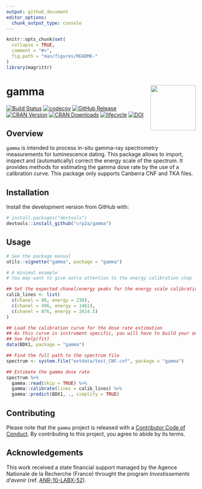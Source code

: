 ```yaml
---
output: github_document
editor_options: 
  chunk_output_type: console
---
```


<!-- README.md is generated from README.Rmd. Please edit that file -->

```r
knitr::opts_chunk$set(
  collapse = TRUE,
  comment = "#>",
  fig.path = "man/figures/README-"
)
library(magrittr)
```
# gamma <img width=120px src="man/figures/logo.png" align="right" />

[![Build Status](https://travis-ci.org/crp2a/gamma.svg?branch=master)](https://travis-ci.org/crp2a/gamma)
[![codecov](https://codecov.io/gh/crp2a/gamma/branch/master/graph/badge.svg)](https://codecov.io/gh/crp2a/gamma)
[![GitHub Release](https://img.shields.io/github/release/crp2a/gamma.svg)](https://github.com/crp2a/gamma/releases)
[![CRAN Version](http://www.r-pkg.org/badges/version/gamma)](https://cran.r-project.org/package=gamma)
[![CRAN Downloads](http://cranlogs.r-pkg.org/badges/gamma)](https://cran.r-project.org/package=gamma)
[![lifecycle](https://img.shields.io/badge/lifecycle-experimental-orange.svg)](https://www.tidyverse.org/lifecycle/#experimental)
[![DOI](https://zenodo.org/badge/DOI/10.5281/zenodo.2652393.svg)](https://doi.org/10.5281/zenodo.2652393)

## Overview

`gamma` is intended to process in-situ gamma-ray spectrometry measurements for luminescence dating. This package allows to import, inspect and (automatically) correct the energy scale of the spectrum. It provides methods for estimating the gamma dose rate by the use of a calibration curve. This package only supports Canberra CNF and TKA files.

## Installation

Install the development version from GitHub with:

```r
# install.packages("devtools")
devtools::install_github("crp2a/gamma")
```

## Usage

```r
# See the package manual
utils::vignette("gamma", package = "gamma")
```

```r
# A minimal example
# You may want to give extra attention to the energy calibration step

## Set the expected chanel/energy peaks for the energy scale calibration
calib_lines <- list(
  c(chanel = 86, energy = 238),
  c(chanel = 496, energy = 1461),
  c(chanel = 876, energy = 2614.5)
)

## Load the calibration curve for the dose rate estimation
## As this curve is instrument specific, you will have to build your own
## See help(fit)
data(BDX1, package = "gamma")

## Find the full path to the spectrum file
spectrum <- system.file("extdata/test_CNF.cnf", package = "gamma")

## Estimate the gamma dose rate
spectrum %>%
  gamma::read(skip = TRUE) %>%
  gamma::calibrate(lines = calib_lines) %>%
  gamma::predict(BDX1, ., simplify = TRUE)
```

## Contributing

Please note that the `gamma` project is released with a [Contributor Code of Conduct](CODE_OF_CONDUCT.md). By contributing to this project, you agree to abide by its terms.

## Acknowledgements
This work received a state financial support managed by the Agence Nationale de la Recherche (France) throught the program *Investissements d'avenir* (ref. [ANR-10-LABX-52](https://lascarbx.labex.u-bordeaux.fr)).
